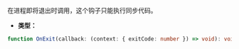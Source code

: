在进程即将退出时调用，这个钩子只能执行同步代码。

- **类型：**

```ts
function OnExit(callback: (context: { exitCode: number }) => void): void;
```
